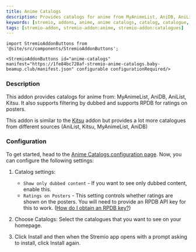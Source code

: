 ```yaml
---
title: Anime Catalogs
description: Provides catalogs for anime from MyAnimeList, AniDB, AniList, Kitsu.
keywords: [stremio, addons, anime, anime catalogs, catalog, catalogue, guide, setup, configuration, install, link]
tags: [stremio-addon, stremio-addon:anime, stremio-addon:catalogues]
---
```


```mdx-code-block
import StremioAddonButtons from '@site/src/components/StremioAddonButtons';

<StremioAddonButtons id="anime-catalogs" manifest="https://1fe84bc728af-stremio-anime-catalogs.baby-beamup.club/manifest.json" configurable configurationRequired/> 
```

<h3>Description</h3>

This addon provides catalogs for anime from: MyAnimeList, AniDB, AniList, Kitsu. 
It also supports filtering by dubbed and supports RPDB for ratings on posters.

This addon is similar to the [Kitsu](/stremio/addons/anime-kitsu) addon but provides a lot more catalogues from different sources (AniList, Kitsu, MyAnimeList, AniDB) 

<h3>Configuration</h3>

To get started, head to the [Anime Catalogs configuration page](https://1fe84bc728af-stremio-anime-catalogs.baby-beamup.club/configure). Now, you can configure the following settings:

1. Catalog settings:
    - `Show only dubbed content` - If you want to see only dubbed content, enable this.
    - `Ratings on Posters` - This setting controls whether ratings are shown on the posters. You will need to provide an RPDB API key for this to work. ([How do I obtain an RPDB key?](/stremio/faq#how-do-i-obtain-a-rpdb-api-key)) 

2. Choose Catalogs: Select the catalogues that you want to see on your homepage.
3. Click Install and then when the Stremio app opens with a prompt asking to install, click Install again.
